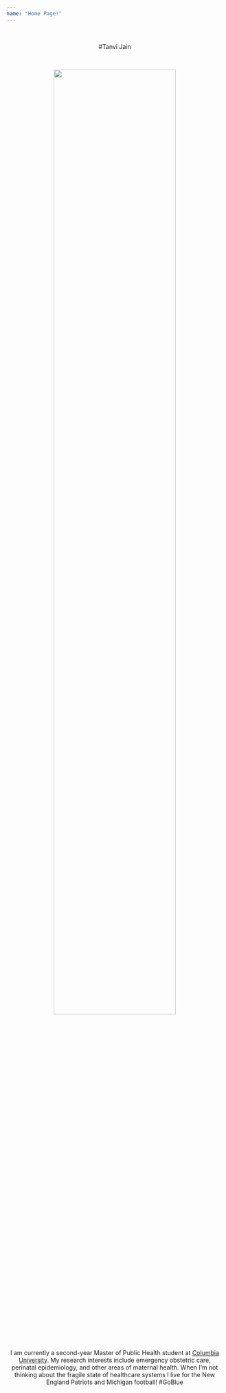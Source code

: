 ```yaml
---
name: "Home Page!"
---
```


<br>
<center>

#Tanvi Jain

<br>

<img src="images/leaves.jpg" style="width:75%">

<br>

I am currently a second-year Master of Public Health student at [Columbia University](https://www.mailman.columbia.edu/become-student/departments/epidemiology). My research interests include emergency obstetric care, perinatal epidemiology, and other areas of maternal health. When I'm not thinking about the fragile state of healthcare systems I live for the New England Patriots and Michigan football! #GoBlue

